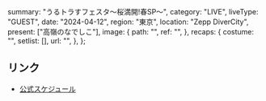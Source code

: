   summary: "うるトラすフェスタ〜桜満開!春SP〜",
  category: "LIVE",
  liveType: "GUEST",
  date: "2024-04-12",
  region: "東京",
  location: "Zepp DiverCity",
  present: ["高嶺のなでしこ"],
  image: {
    path: "",
    ref: "",
  },
  recaps: {
    costume: "",
    setlist: [],
    url: "",
  },
};

## リンク

- [公式スケジュール](https://takanenonadeshiko.jp/?p=1946)
